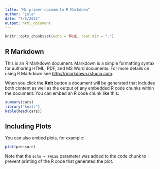 ```yaml
---
title: "Mi primer documento R Markdown"
author: "Lola"
date: "7/5/2022"
output: html_document
---
```


```r
knitr::opts_chunk$set(echo = TRUE, root.dir = ".")
```

## R Markdown

This is an R Markdown document. Markdown is a simple formatting syntax for authoring HTML, PDF, and MS Word documents. For more details on using R Markdown see <http://rmarkdown.rstudio.com>.

When you click the **Knit** button a document will be generated that includes both content as well as the output of any embedded R code chunks within the document. You can embed an R code chunk like this:

```r
summary(cars)
library("knitr")
kable(head(cars))
```

## Including Plots

You can also embed plots, for example:

```r
plot(pressure)
```

Note that the `echo = FALSE` parameter was added to the code chunk to prevent printing of the R code that generated the plot.
